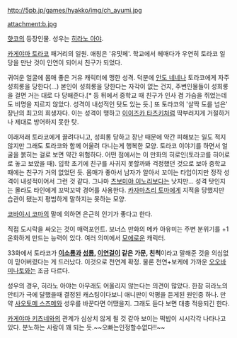 http://5pb.jp/games/hyakko/img/ch_ayumi.jpg

attachment:b.jpg

[[햣코]]의 등장인물. 성우는 [[히라노 아야]].

[[카게야마 토라코]] 패거리의 일원. 애칭은 '유밋페'. 학교에서 헤매다가 우연히 토라코 일당을 만난 것이 인연이 되어서 친구가 되었다.

귀여운 얼굴에 몸매 좋은 거유 캐릭터에 맹한 성격. 덕분에 [[안도 네네]]나 토라코에게 자주 성희롱을 당한다(…) 본인이 성희롱을 당한다는 자각이 없는 건지, 주변인물들이 성희롱을 걸면 거는 대로 다 당해준다.[* 등 뒤에서 중학교 때 친구가 인사 겸 가슴을 쥐었는데도 비명을 지르지 않았다. 성격이 내성적인 탓도 있는 듯.] 또 토라코의 '살짝 도를 넘은' 장난의 최고의 희생자다. 이는 성격이 맹하고 [[이이즈카 타츠키]]처럼 딱부러지게 거절하거나 제대로 방어하지 못한 탓.

이래저래 토라코에게 끌려다니고, 성희롱 당하고 장난 때문에 약간 피해보는 일도 적지 않지만 그래도 토라코와 함께 어울려 다니는게 행복한 모양. 토라코 이야기를 하면서 얼굴을 붉히는 걸로 보면 약간 위험하다. 어떤 점에서는 이 만화의 히로인(토라코를 히어로로 놓고 보았을 때). 입학 초기에 친구를 사귀지 못할까봐 걱정했던 것으로 보아 중학교 때에는 친구가 거의 없었던 듯. 몸매가 좋아서 남자가 알아서 꼬이는 타입이지만 정작 성격이 내성적이어서 그런 것 같다. 그나마 [[츠보미야 이노리]]보다는 낫지만… 성격 탓인지는 몰라도 타인에게 꼬박꼬박 경어를 사용한다. [[카자마츠리 토마]]에게 지적을 당했지만 습관이 됐는지 평범하게 말하지는 못하는 모양.

[[코바야시 코마]]의 말에 의하면 은근히 인기가 좋다고 한다.

직접 도시락을 싸오는 것이 매력포인트. 보너스 만화의 메카 아유미는 주변 분위기를 +1 온화하게 만드는 능력이 있다. 여러 의미에서 [[모에]]로운 캐릭터.

33화에서 토라코가 '''[[이소룡]]과 [[성룡]], [[이연걸]]이 같은 가문, 친척'''이라고 말해준 것을 의심없이 믿어버렸다는 게 드러났다. 이것으로 천연계 확정. 물론 천연+보케에 가까운 [[오오바 미나토]]와는 조금 다르다.

성우의 경우, 히라노 아야는 아무래도 어울리지 않는다는 의견이 많았다. 한참 히라노의 안티가 극에 달했을때 결정된 캐스팅이다보니 애니판이 악평을 듣게된 원인중 하나. 만약 [[사오토메 스즈메]]와 성우를 바꾼다면 어땠을지. 그래도 듣다 보면 대충 적응되긴 한다.

[[카게야마 키츠네]]와의 관계가 심상치 않게 될 것 같아 보이는 떡밥이 시시각각 나타나고 있다. 분노하는 사람이 꽤 되는 듯.~~오빠는인정할수없다!!~~
